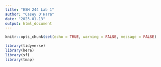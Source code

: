 ```yaml
---
title: "ESM 244 Lab 1"
author: "Casey O'Hara"
date: "2023-01-13"
output: html_document
---
```


```r
knitr::opts_chunk$set(echo = TRUE, warning = FALSE, message = FALSE)

library(tidyverse)
library(here)
library(sf)
library(tmap)
```

